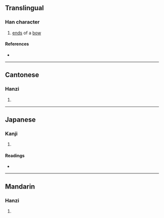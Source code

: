 {{character info/new}}
==Translingual==

===Han character===
{{Han char|rn=57|rad=弓|as=07|sn=10|four=19227|canj=NFB|ids=⿰弓肖}}

# [[end]]s of a [[bow]]

====References====
* {{Han ref|kx=0358.220|dkj=09789|dj=0675.140|hdz=20996.100|uh=5F30|ud=24368|bh=D17A|bd=53626}}

----

==Cantonese==

===Hanzi===
{{yue-hanzi|jyut=[[saau1]]|y=saau1}}

# {{defn|lang=yue|sort=弓07}}

----

==Japanese==

===Kanji===
{{ja-kanji|grade=|rs=弓07}}

# {{defn|lang=ja|sort=弓07}}

====Readings====
* {{ja-readings|on=[[そう]] (sō), [[しょう]] (shō)|kun=[[ゆはず]] (yuhazu)}}

----

==Mandarin==

===Hanzi===
{{cmn-hanzi|pin=[[shāo]] ([[shao1]])|wg=shao<sup>1</sup>}}

# {{defn|lang=cmn|sort=弓07}}